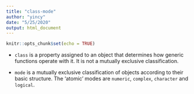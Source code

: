 ```yaml
---
title: "class-mode"
author: "yincy"
date: "5/25/2020"
output: html_document
---
```


```r
knitr::opts_chunk$set(echo = TRUE)
```

+ `class` is a property assigned to an object that determines how generic functions operate with it. It is not a mutually exclusive classification.  

+ `mode` is a mutually exclusive classification of objects according to their basic structure. The 'atomic' modes are `numeric`, `complex`, `character` and `logical`.  


